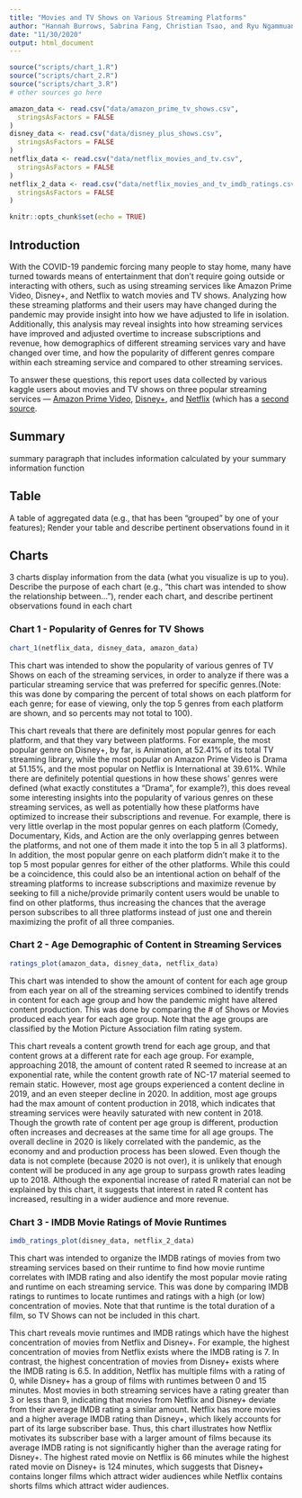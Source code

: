```yaml
---
title: "Movies and TV Shows on Various Streaming Platforms"
author: "Hannah Burrows, Sabrina Fang, Christian Tsao, and Ryu Ngammuang"
date: "11/30/2020"
output: html_document
---
```



```r

source("scripts/chart_1.R")
source("scripts/chart_2.R")
source("scripts/chart_3.R")
# other sources go here

amazon_data <- read.csv("data/amazon_prime_tv_shows.csv",
  stringsAsFactors = FALSE
)
disney_data <- read.csv("data/disney_plus_shows.csv",
  stringsAsFactors = FALSE
)
netflix_data <- read.csv("data/netflix_movies_and_tv.csv",
  stringsAsFactors = FALSE
)
netflix_2_data <- read.csv("data/netflix_movies_and_tv_imdb_ratings.csv",
  stringsAsFactors = FALSE
)

knitr::opts_chunk$set(echo = TRUE)
```

## Introduction
With the COVID-19 pandemic forcing many people to stay home, many have turned
towards means of entertainment that don’t require going outside or interacting
with others, such as using streaming services like Amazon Prime Video, Disney+,
and Netflix to watch movies and TV shows. Analyzing how these streaming
platforms and their users may have changed during the pandemic may provide
insight into how we have adjusted to life in isolation. Additionally, this
analysis may reveal insights into how streaming services have improved and
adjusted overtime to increase subscriptions and revenue, how demographics of
different streaming services vary and have changed over time, and how the
popularity of different genres compare within each streaming service and
compared to other streaming services. 

To answer these questions, this report uses data collected by various kaggle
users about movies and TV shows on three popular streaming services –--
[Amazon Prime Video](https://www.kaggle.com/nilimajauhari/amazon-prime-tv-shows),
[Disney+](https://www.kaggle.com/unanimad/disney-plus-shows), and
[Netflix](https://www.kaggle.com/shivamb/netflix-shows) (which has a [second source](https://www.kaggle.com/sarahjeeeze/imdbfile). 


## Summary
summary paragraph that includes information calculated by your summary
information function


## Table
A table of  aggregated data (e.g., that has been "grouped" by one of your
features); Render your table and describe pertinent observations found in it


## Charts
3 charts display information from the data (what you visualize is up to you).
Describe the purpose of each chart (e.g., "this chart was intended to show the 
relationship between..."), render each chart, and describe pertinent 
observations found in each chart

### Chart 1 - Popularity of Genres for TV Shows
```r
chart_1(netflix_data, disney_data, amazon_data)
```

This chart was intended to show the popularity of various genres of TV Shows on 
each of the streaming services, in order to analyze if there was a particular
streaming service that was preferred for specific genres.(Note: this was done
by comparing the percent of total shows on each platform for each genre; for
ease of viewing, only the top 5 genres from each platform are shown, and so
percents may not total to 100).

This chart reveals that there are definitely most popular genres for each
platform, and that they vary between platforms. For example, the most popular
genre on Disney+, by far, is Animation, at 52.41% of its total TV streaming
library, while the most popular on Amazon Prime Video is Drama at 51.15%, and
the most popular on Netflix is International at 39.61%. While there are
definitely potential questions in how these shows' genres were defined (what
exactly constitutes a "Drama", for example?), this does reveal some interesting
insights into the popularity of various genres on these streaming services, as
well as potentially how these platforms have optimized to increase their
subscriptions and revenue. For example, there is very little overlap in the
most popular genres on each platform (Comedy, Documentary, Kids, and Action are
the only overlapping genres between the platforms, and not one of them made it
into the top 5 in all 3 platforms). In addition, the most popular genre on each
platform didn't make it to the top 5 most popular genres for either of the other
platforms. While this could be a coincidence, this could also be an intentional
action on behalf of the streaming platforms to increase subscriptions and
maximize revenue by seeking to fill a niche/provide primarily content users
would be unable to find on other platforms, thus increasing the chances that the
average person subscribes to all three platforms instead of just one and therein
maximizing the profit of all three companies.

### Chart 2 - Age Demographic of Content in Streaming Services
```r
ratings_plot(amazon_data, disney_data, netflix_data)
```

This chart was intended to show the amount of content for each age group from each year on all of the streaming services combined to identify trends in content for each age group and how the pandemic might have altered content production. This was done by comparing the # of Shows or Movies produced each year for each age group. Note that the age groups are classified by the Motion Picture Association film rating system.

This chart reveals a content growth trend for each age group, and that content grows at a different rate for each age group. For example, approaching 2018, the amount of content rated R seemed to increase at an exponential rate, while the content growth rate of NC-17 material seemed to remain static. However, most age groups experienced a content decline in 2019, and an even steeper decline in 2020. In addition, most age groups had the max amount of content production in 2018, which indicates that streaming services were heavily saturated with new content in 2018. Though the growth rate of content per age group is different, production often increases and decreases at the same time for all age groups. The overall decline in 2020 is likely correlated with the pandemic, as the economy and and production process has been slowed. Even though the data is not complete (because 2020 is not over), it is unlikely that enough content will be produced in any age group to surpass growth rates leading up to 2018. Although the exponential increase of rated R material can not be explained by this chart, it suggests that interest in rated R content has increased, resulting in a wider audience and more revenue.

### Chart 3 - IMDB Movie Ratings of Movie Runtimes
```r
imdb_ratings_plot(disney_data, netflix_2_data)
```

This chart was intended to organize the IMDB ratings of movies from two streaming services based on their runtime to find how movie runtime correlates with IMDB rating and also identify the most popular movie rating and runtime on each streaming service. This was done by comparing IMDB ratings to runtimes to locate runtimes and ratings with a high (or low) concentration of movies. Note that that runtime is the total duration of a film, so TV Shows can not be included in this chart.

This chart reveals movie runtimes and IMDB ratings which have the highest concentration of movies from Netflix and Disney+. For example, the highest concentration of movies from Netflix exists where the IMDB rating is 7. In contrast, the highest concentration of movies from Disney+ exists where the IMDB rating is 6.5. In addition, Netflix has multiple films with a rating of 0, while Disney+ has a group of films with runtimes between 0 and 15 minutes. Most movies in both streaming services have a rating greater than 3 or less than 9, indicating that movies from Netflix and Disney+ deviate from their average IMDB rating a similar amount. Netflix has more movies and a higher average IMDB rating than Disney+, which likely accounts for part of its large subscriber base. Thus, this chart illustrates how Netflix motivates its subscriber base with a larger amount of films because its average IMDB rating is not significantly higher than the average rating for Disney+. The highest rated movie on Netflix is 66 minutes while the highest rated movie on Disney+ is 124 minutes, which suggests that Disney+ contains longer films which attract wider audiences while Netflix contains shorts films which attract wider audiences.

